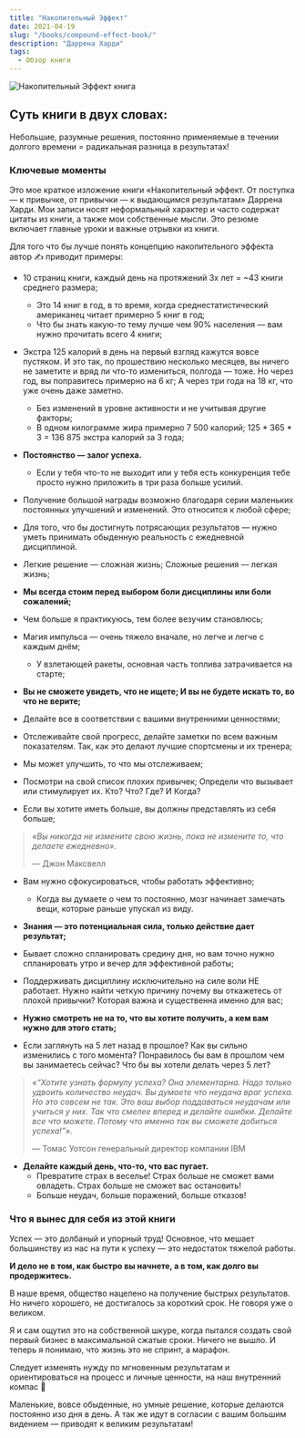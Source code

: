 ```yaml
---
title: "Накопительный Эффект"
date: 2021-04-19
slug: "/books/compound-effect-book/"
description: "Даррена Харди"
tags:
  - Обзор книги 
---
```


<div className="image-container">
    <div className="image_item">
        <img alt="Накопительный Эффект книга" src="/images/compound-effect-book.jpeg" />
    </div>
</div>

<style jsx>{`
  .image-container {
    width: 400px;
    height: 400px;
    margin: auto;
    position: relative;
    margin-bottom: 80px;
    text-align: center;
  }
   .image-container img {
    margin-top: 0.5rem;
    max-width: 100%;
    max-height: 100%;
  }
`}</style>

## Суть книги в двух словах:

Небольшие, разумные решения, постоянно применяемые в течении долгого времени = радикальная разница в результатах!

### Ключевые моменты

Это мое краткое изложение книги «Накопительный эффект. От поступка — к привычке, от привычки — к выдающимся результатам» Даррена Харди. Мои записи носят неформальный характер и часто содержат цитаты из книги, а также мои собственные мысли. Это резюме включает главные уроки и важные отрывки из книги.

Для того что бы лучше понять концепцию накопительного эффекта автор ✍️ приводит примеры:

* 10 страниц книги, каждый день на протяжений 3х лет = ~43 книги среднего размера; 
    * Это 14 книг в год, в то время, когда среднестатистический американец читает примерно 5 книг в год; 
    * Что бы знать какую-то тему лучше чем 90% населения — вам нужно прочитать всего 4 книги;        


* Экстра 125 калорий в день на первый взгляд кажутся вовсе пустяком. И это так, по прошествию несколько месяцев, вы ничего не заметите и вряд ли что-то измениться, полгода — тоже. Но через год, вы поправитесь примерно на 6 кг; А через три года на 18 кг, что уже очень даже заметно. 
    * Без изменений в уровне активности и не учитывая другие факторы;
    * В одном килограмме жира примерно 7 500 калорий; 125 * 365 *  3 = 136 875 экстра калорий за 3 года;


* **Постоянство — залог успеха.** 
    * Если у тебя что-то не выходит или у тебя есть конкуренция тебе просто нужно приложить в три раза больше усилий.  
* Получение большой награды возможно благодаря серии маленьких постоянных улучшений и изменений. Это относится к любой сфере; 

* Для того, что бы достигнуть потрясающих результатов — нужно уметь принимать обыденную реальность c ежедневной дисциплиной. 
* Легкие решение — сложная жизнь; Сложные решения — легкая жизнь;
* **Мы всегда стоим перед выбором боли дисциплины или боли сожалений;**
* Чем больше я практикуюсь, тем более везучим становлюсь; 
* Магия импульса — очень тяжело вначале, но легче и легче с каждым днём; 
    * У взлетающей ракеты, основная часть топлива затрачивается на старте; 
* **Вы не сможете увидеть, что не ищете; И вы не будете искать то, во что не верите;**
* Делайте все в соответствии с вашими внутренними ценностями;
* Отслеживайте свой прогресс, делайте заметки по всем важным показателям. Так, как это делают лучшие спортсмены и их тренера;
* Мы может улучшить, то что мы отслеживаем; 
* Посмотри на свой список плохих привычек; Определи что вызывает или стимулирует их. Кто? Что? Где? И Когда? 
* Если вы хотите иметь больше, вы должны представлять из себя больше;

> _«Вы никогда не измените свою жизнь, пока не измените то, что делаете ежедневно»._ 
>
> — Джон Максвелл

* Вам нужно сфокусироваться, чтобы работать эффективно;
    * Когда вы думаете о чем то постоянно, мозг начинает замечать вещи, которые раньше упускал из виду.    

* **Знания — это потенциальная сила, только действие дает результат;**
* Бывает сложно спланировать средину дня, но вам точно нужно спланировать утро и вечер для эффективной работы; 
* Поддерживать дисциплину исключительно на силе воли НЕ работает. Нужно найти четкую причину почему вы откажетесь от плохой привычки? Которая важна и существенна именно для вас; 
* **Нужно смотреть не на то, что вы хотите получить, а кем вам нужно для этого стать;** 
* Если заглянуть на 5 лет назад в прошлое? Как вы сильно изменились с того момента? Понравилось бы вам в прошлом чем вы занимаетесь сейчас? Что бы вы хотели делать через 5 лет? 

> _«“Хотите узнать формулу успеха? Она элементарна. Надо только удвоить количество неудач. Вы думаете что неудача враг успеха. Но это совсем не так. Это ваш выбор поддаваться неудачам или учиться у них. Так что смелее вперед и делайте ошибки. Делайте все что можете. Потому что именно так вы сможете добиться успеха!”»._ 
>
> — Томас Уотсон генеральный директор компании IBM

* **Делайте каждый день, что-то, что вас пугает.**
    * Превратите страх в веселье! Страх больше не сможет вами овладеть. Страх больше не сможет вас остановить!
    * Больше неудач, больше поражений, больше отказов!

### Что я вынес для себя из этой книги 

Успех — это долбаный и упорный труд! Основное, что мешает большинству из нас на пути к успеху — это недостаток тяжелой работы.

**И дело не в том, как быстро вы начнете, а в том, как долго вы продержитесь.**

В наше время, общество нацелено на получение быстрых результатов. Но ничего хорошего, не достигалось за короткий срок. Не говоря уже о великом. 

Я и сам ощутил это на собственной шкуре, когда пытался создать свой первый бизнес в максимальной сжатые сроки. Ничего не вышло. И теперь я понимаю, что жизнь это не спринт, а марафон. 

Следует изменять нужду по мгновенным результатам и ориентироваться на процесс и личные ценности, на наш внутренний компас 🧭 

Маленькие, вовсе обыденные, но умные решение, которые делаются постоянно изо дня в день. А так же идут в согласии с вашим большим видением — приводят к великим результатам! 